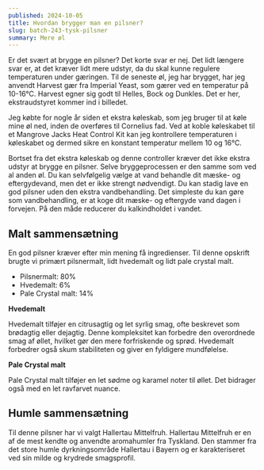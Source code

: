```yaml
---
published: 2024-10-05
title: Hvordan brygger man en pilsner?
slug: batch-243-tysk-pilsner
summary: Mere øl
---
```



Er det svært at brygge en pilsner? Det korte svar er nej. Det lidt længere svar er, at det kræver lidt mere udstyr, da du skal kunne regulere temperaturen under gæringen. Til de seneste øl, jeg har brygget, har jeg anvendt Harvest gær fra Imperial Yeast, som gærer ved en temperatur på 10-16°C. Harvest egner sig godt til Helles, Bock og Dunkles. Det er her, ekstraudstyret kommer ind i billedet.

Jeg købte for nogle år siden et ekstra køleskab, som jeg bruger til at køle mine øl ned, inden de overføres til Cornelius fad. Ved at koble køleskabet til et Mangrove Jacks Heat Control Kit kan jeg kontrollere temperaturen i køleskabet og dermed sikre en konstant temperatur mellem 10 og 16°C.

<SponsorPanel sponsor="Humlecentralen.dk" />

Bortset fra det ekstra køleskab og denne controller kræver det ikke ekstra udstyr at brygge en pilsner. Selve bryggeprocessen er den samme som ved al anden øl. Du kan selvfølgelig vælge at vand behandle dit mæske- og eftergydevand, men det er ikke strengt nødvendigt. Du kan stadig lave en god pilsner uden den ekstra vandbehandling.
Det simpleste du kan gøre som vandbehandling, er at koge dit mæske- og eftergyde vand dagen i forvejen. På den måde reducerer du kalkindholdet i vandet.

## Malt sammensætning

En god pilsner kræver efter min mening få ingredienser. Til denne opskrift brugte vi primært pilsnermalt, lidt hvedemalt og lidt pale crystal malt.

* Pilsnermalt: 80%
* Hvedemalt: 6%
* Pale Crystal malt: 14%

**Hvedemalt**

Hvedemalt tilføjer en citrusagtig og let syrlig smag, ofte beskrevet som brødagtig eller dejagtig. Denne kompleksitet kan forbedre den overordnede smag af øllet, hvilket gør den mere forfriskende og sprød. Hvedemalt forbedrer også skum stabiliteten og giver en fyldigere mundfølelse.

**Pale Crystal malt**

Pale Crystal malt tilføjer en let sødme og karamel noter til øllet. Det bidrager også med en let ravfarvet nuance.

## Humle sammensætning

Til denne pilsner har vi valgt Hallertau Mittelfruh. Hallertau Mittelfruh er en af de mest kendte og anvendte aromahumler fra Tyskland. Den stammer fra det store humle dyrkningsområde Hallertau i Bayern og er karakteriseret ved sin milde og krydrede smagsprofil.


